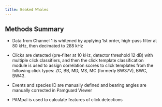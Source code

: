 ```yaml
---
title: Beaked Whales
---
```


## Methods Summary

-   Data from Channel 1 is whitened by applying 1st order, high-pass filter at 80 kHz, then decimated to 288 kHz

-   Clicks are detected (pre-filter at 10 kHz, detector threshold 12 dB) with multiple click classifiers, and then the click template classification module is used to assign correlation scores to click templates from the following click types: ZC, BB, MD, MS, MC (formerly BW37V), BWC, BW43. 

-   Events and species ID are manually defined and bearing angles are manually corrected in Pamguard Viewer

-   PAMpal is used to calculate features of click detections

